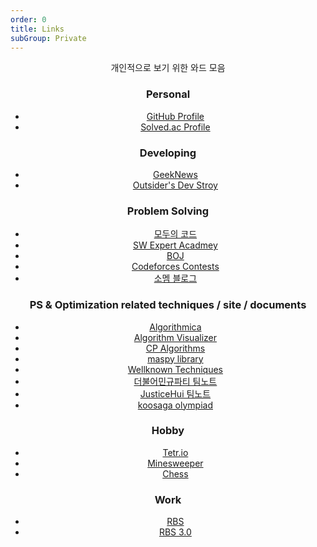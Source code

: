 ```yaml
---
order: 0
title: Links
subGroup: Private
---
```


<Header />

개인적으로 보기 위한 와드 모음

### Personal

- [GitHub Profile](https://github.com/Readiz)
- [Solved.ac Profile](https://solved.ac/profile/readiz)

### Developing

- [GeekNews](https://news.hada.io/)
- [Outsider's Dev Stroy](https://blog.outsider.ne.kr/)

### Problem Solving

- [모두의 코드](https://modoocode.com/)
- [SW Expert Acadmey](https://out.swexpertacademy.samsung.com/)
- [BOJ](https://www.acmicpc.net/)
- [Codeforces Contests](https://codeforces.com/contests)
- [소멤 블로그](https://infossm.github.io/blog/)

### PS & Optimization related techniques / site / documents

- [Algorithmica](https://en.algorithmica.org/)
- [Algorithm Visualizer](https://algorithm-visualizer.org/)
- [CP Algorithms](https://cp-algorithms.com/)
- [maspy library](https://maspypy.github.io/library/)
- [Wellknown Techniques](https://github.com/justiceHui/Unknown-To-Wellknown)
- [더불어민규파티 팀노트](https://github.com/koosaga/DeobureoMinkyuParty)
- [JusticeHui 팀노트](https://github.com/justiceHui/icpc-teamnote/blob/master/main.pdf)
- [koosaga olympiad](https://github.com/koosaga/olympiad)

### Hobby

- [Tetr.io](https://tetr.io/)
- [Minesweeper](https://minesweeper.online/)
- [Chess](https://www.chess.com/)

### Work

- [RBS](https://www.secrbs.net/)
- [RBS 3.0](https://www.secdwp.net)